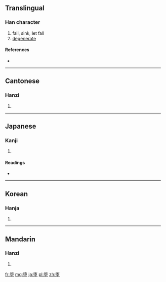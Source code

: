 {{also|墮}}
==Translingual==

===Han character===
{{Han char|rn=32|rad=土|as=08|sn=11|four=|canj=弓月土 (NBG), XX弓月土 (XXNBG)}}

# fall, sink, let fall
# [[degenerate]]

====References====
* {{Han ref|kx=0234.271|hdz=10459.030|uh=5815|ud=22549}}

----

==Cantonese==

===Hanzi===
{{yue-hanzi|jyut=|y=do6|tra=墮}}

# {{defn|lang=yue|sort=土08}}

----

==Japanese==

===Kanji===
{{ja-kanji|grade=c|rs=土08}}

# {{defn|lang=ja|sort=土08}}

====Readings====
* {{ja-readings|on=[[だ]] (da)|kun=[[くずす]] (kuzusu), [[くずれる]] (kuzureru), [[おちる]] (ochiru)}}

----

==Korean==

===Hanja===
{{ko-hanja|hangeul=[[타]], [[휴]]|rv=ta, hyu|mr=t'a, hyu}}

# {{defn|lang=ko|sort=土08}}

----

==Mandarin==

===Hanzi===
{{cmn-hanzi|tra=墮|pin=[[duò]] ([[duo4]])|wg=to<sup>4</sup>}}

# {{defn|lang=cmn|sort=土08}}

[[fr:堕]]
[[mg:堕]]
[[ja:堕]]
[[pl:堕]]
[[zh:堕]]